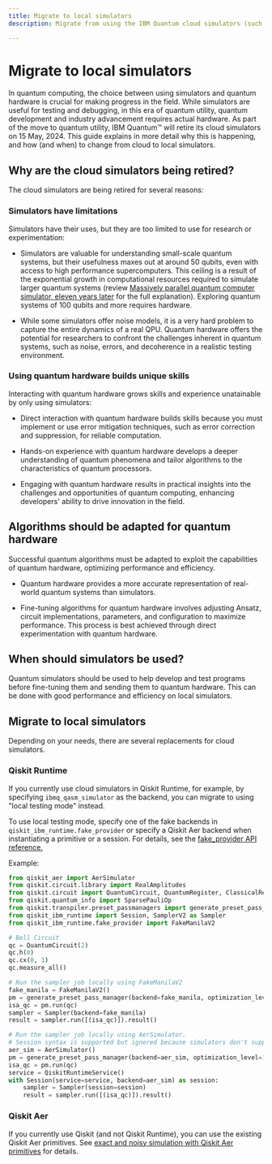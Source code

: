 ```yaml
---
title: Migrate to local simulators
description: Migrate from using the IBM Quantum cloud simulators (such as ibmq_qasm_simulator) to using local simulators

---
```


<span id="local-simulators"></span>
# Migrate to local simulators

In quantum computing, the choice between using simulators and quantum hardware is crucial for making progress in the field. While simulators are useful for testing and debugging, in this era of quantum utility, quantum development and industry advancement requires actual hardware. As part of the move to quantum utility, IBM Quantum&trade; will retire its cloud simulators on 15 May, 2024. This guide explains in more detail why this is happening, and how (and when) to change from cloud to local simulators. 

## Why are the cloud simulators being retired?

The cloud simulators are being retired for several reasons:

### Simulators have limitations

Simulators have their uses, but they are too limited to use for research or experimentation:

- Simulators are valuable for understanding small-scale quantum systems, but their usefulness maxes out at around 50 qubits, even with access to high performance supercomputers. This ceiling is a result of the exponential growth in computational resources required to simulate larger quantum systems (review [Massively parallel quantum computer simulator, eleven years later](https://arxiv.org/abs/1805.04708) for the full explanation).  Exploring quantum systems of 100 qubits and more requires hardware.

- While some simulators offer noise models, it is a very hard problem to capture the entire dynamics of a real QPU. Quantum hardware offers the potential for researchers to confront the challenges inherent in quantum systems, such as noise, errors, and decoherence in a realistic testing environment.

### Using quantum hardware builds unique skills

Interacting with quantum hardware grows skills and experience unatainable by only using simulators: 

- Direct interaction with quantum hardware builds skills because you must implement or use error mitigation techniques, such as error correction and suppression, for reliable computation.

- Hands-on experience with quantum hardware develops a deeper understanding of quantum phenomena and tailor algorithms to the characteristics of quantum processors.

- Engaging with quantum hardware results in practical insights into the challenges and opportunities of quantum computing, enhancing developers' ability to drive innovation in the field.

## Algorithms should be adapted for quantum hardware

Successful quantum algorithms must be adapted to exploit the capabilities of quantum hardware, optimizing performance and efficiency.

- Quantum hardware provides a more accurate representation of real-world quantum systems than simulators.

- Fine-tuning algorithms for quantum hardware involves adjusting Ansatz, circuit implementations, parameters, and configuration to maximize performance.  This process is best achieved through direct experimentation with quantum hardware.
 

## When should simulators be used?

Quantum simulators should be used to help develop and test programs before fine-tuning them and sending them to quantum hardware. This can be done with good performance and efficiency on local simulators. 

## Migrate to local simulators

Depending on your needs, there are several replacements for cloud simulators. 

### Qiskit Runtime
 
If you currently use cloud simulators in Qiskit Runtime, for example, by specifying `ibmq_qasm_simulator` as the backend, you can migrate to using "local testing mode" instead. 

To use local testing mode, specify one of the fake backends in ``qiskit_ibm_runtime.fake_provider`` or specify a Qiskit Aer backend when instantiating a primitive or a session.  For details, see the [fake_provider API reference.](/api/qiskit-ibm-runtime/qiskit_ibm_runtime.fake_provider)

Example:

```python
from qiskit_aer import AerSimulator
from qiskit.circuit.library import RealAmplitudes
from qiskit.circuit import QuantumCircuit, QuantumRegister, ClassicalRegister
from qiskit.quantum_info import SparsePauliOp
from qiskit.transpiler.preset_passmanagers import generate_preset_pass_manager
from qiskit_ibm_runtime import Session, SamplerV2 as Sampler
from qiskit_ibm_runtime.fake_provider import FakeManilaV2

# Bell Circuit
qc = QuantumCircuit(2)
qc.h(0)
qc.cx(0, 1)
qc.measure_all()

# Run the sampler job locally using FakeManilaV2
fake_manila = FakeManilaV2()
pm = generate_preset_pass_manager(backend=fake_manila, optimization_level=1)
isa_qc = pm.run(qc)
sampler = Sampler(backend=fake_manila)
result = sampler.run([(isa_qc)]).result()

# Run the sampler job locally using AerSimulator.
# Session syntax is supported but ignored because simulators don't support sessions.
aer_sim = AerSimulator()
pm = generate_preset_pass_manager(backend=aer_sim, optimization_level=1)
isa_qc = pm.run(qc)
service = QiskitRuntimeService()
with Session(service=service, backend=aer_sim) as session:
    sampler = Sampler(session=session)
    result = sampler.run([(isa_qc)]).result()
```        

### Qiskit Aer

If you currently use Qiskit (and not Qiskit Runtime), you can use the existing Qiskit Aer primitives.  See [exact and noisy simulation with Qiskit Aer primitives](../../verify/simulate-with-qiskit-aer) for details. 
